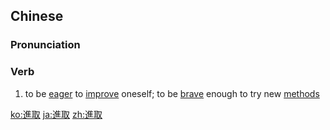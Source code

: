 {{also|进取}}
==Chinese==
{{zh-forms|s=进取}}

===Pronunciation===
{{zh-pron
|m=jìnqǔ
|c=zeon3 ceoi2
|cat=v
}}

===Verb===
{{zh-verb}}

# to be [[eager]] to [[improve]] oneself; to be [[brave]] enough to try new [[method]]s

{{zh-cat|Advanced}}

[[ko:進取]]
[[ja:進取]]
[[zh:進取]]